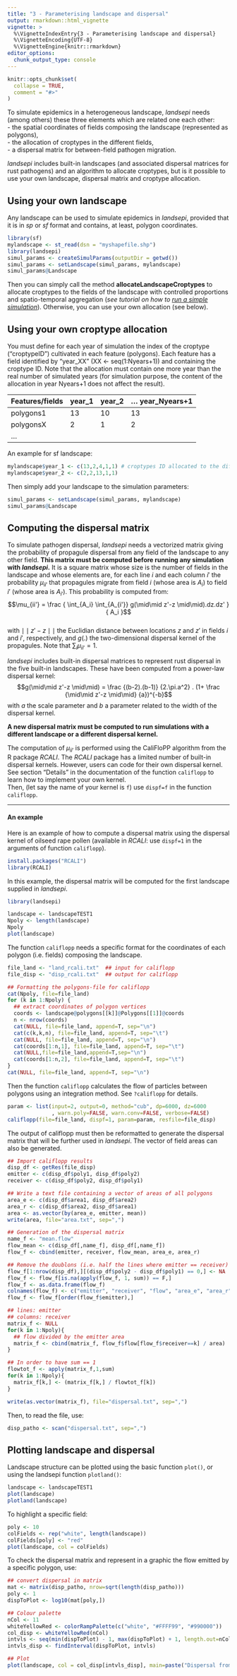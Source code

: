 ```yaml
---
title: "3 - Parameterising landscape and dispersal"
output: rmarkdown::html_vignette
vignette: >
  %\VignetteIndexEntry{3 - Parameterising landscape and dispersal}
  %\VignetteEncoding{UTF-8}
  %\VignetteEngine{knitr::rmarkdown}
editor_options: 
  chunk_output_type: console
---
```


```r
knitr::opts_chunk$set(
  collapse = TRUE,
  comment = "#>"
)
```

To simulate epidemics in a heterogeneous landscape, *landsepi* needs (among others) these three elements which are 
related one each other:  
- the spatial coordinates of fields composing the landscape (represented as polygons),  
- the allocation of croptypes in the different fields,  
- a dispersal matrix for between-field pathogen migration.  

*landsepi* includes built-in landscapes (and associated dispersal matrices for rust pathogens) and an algorithm to 
allocate croptypes, but is it possible to use your own landscape, dispersal matrix and croptype allocation. 

## Using your own landscape

Any landscape can be used to simulate epidemics in *landsepi*, provided that it is in *sp* or *sf* format and 
contains, at least, polygon coordinates.

```r
library(sf)
mylandscape <- st_read(dsn = "myshapefile.shp")
library(landsepi)
simul_params <- createSimulParams(outputDir = getwd())
simul_params <- setLandscape(simul_params, mylandscape)
simul_params@Landscape
```

Then you can simply call the method __allocateLandscapeCroptypes__ to allocate croptypes to the fields of 
the landscape with controlled proportions and spatio-temporal aggregation (*see tutorial on how to [run a simple 
simulation](O1-run_simple_simul.html)*). Otherwise, you can use your own allocation (see below).


## Using your own croptype allocation

You must define for each year of simulation the index of the croptype ("croptypeID") cultivated in each feature 
(polygons). Each feature has a field identified by "year_XX" (XX <- seq(1:Nyears+1)) and containing the croptype ID. 
Note that the allocation must contain one more year than the real number of simulated years (for simulation purpose, 
the content of the allocation in year Nyears+1 does not affect the result).
  

| Features/fields | year_1 | year_2 | ... year_Nyears+1 |
|---------------- | ------ | ------ | ----------------- |
| polygons1       | 13     | 10     | 13                |
| polygonsX       | 2      | 1      | 2                 |
| ...             |        |        |                   |

An example for sf landscape:  
```r
mylandscape$year_1 <- c(13,2,4,1,1) # croptypes ID allocated to the different polygons
mylandscape$year_2 <- c(2,2,13,1,1)
```

Then simply add your landscape to the simulation parameters:  
```r
simul_params <- setLandscape(simul_params, mylandscape)
simul_params@Landscape
```


## Computing the dispersal matrix

To simulate pathogen dispersal, *landsepi* needs a vectorized matrix giving the probability 
of propagule dispersal from any field of the landscape to any other field. 
**This matrix must be computed before running any simulation with *landsepi*.** 
It is a square matrix whose size is the number of fields in the landscape and whose elements are, 
for each line $i$ and each column $i'$ the probability $\mu_{ii'}$ that propagules migrate 
from field $i$ (whose area is $A_i$) to field $i'$ (whose area is $A_{i'}$). This probability 
is computed from:  
$$\mu_{ii'} = \frac { \int_{A_i} \int_{A_{i'}} g(\mid\mid z'-z \mid\mid).dz.dz' } { A_i }$$  
with $\mid\mid z'-z \mid\mid$ the Euclidian distance between locations $z$ and $z'$ in fields $i$ and $i'$, 
respectively, and $g(.)$ the two-dimensional dispersal kernel of the propagules. Note that 
$\sum_i \mu_{ii'} = 1$.  

*landsepi* includes built-in dispersal matrices to represent rust dispersal in the 
five built-in landscapes. These have been computed from a power-law dispersal kernel:
$$g(\mid\mid z'-z \mid\mid) = \frac {(b-2).(b-1)} {2.\pi.a^2} . (1+ \frac {\mid\mid z'-z \mid\mid} {a})^{-b}$$
with $a$ the scale parameter and $b$ a parameter related to the width of the dispersal kernel.

**A new dispersal matrix must be computed to run simulations with a different landscape or a 
different dispersal kernel.**  

The computation of $\mu_{ii'}$ is performed using the CaliFloPP algorithm from the R package *RCALI*.
The *RCALI* package has a limited number of built-in dispersal kernels. 
However, users can code for their own dispersal kernel. 
See section "Details" in the documentation of the function `califlopp` to learn how to implement 
your own kernel.   
Then, (let say the name of your kernel is `f`) use `dispf=f` in the function `califlopp`.  

***

#### An example

Here is an example of how to compute a dispersal matrix using the dispersal kernel of oilseed 
rape pollen (available in *RCALI*: use `dispf=1` in the arguments of function `califlopp`).
```r
install.packages("RCALI")
library(RCALI)
```
In this example, the dispersal matrix will be computed for the first landscape supplied in *landsepi*.
```r
library(landsepi)
```
```r
landscape <- landscapeTEST1
Npoly <- length(landscape)
Npoly
plot(landscape)
```

The function `califlopp` needs a specific format for the coordinates of each polygon 
(i.e. fields) composing the landscape.
```r
file_land <- "land_rcali.txt"  ## input for califlopp
file_disp <- "disp_rcali.txt"  ## output for califlopp

## Formatting the polygons-file for califlopp
cat(Npoly, file=file_land)
for (k in 1:Npoly) {
  ## extract coordinates of polygon vertices
  coords <- landscape@polygons[[k]]@Polygons[[1]]@coords  
  n <- nrow(coords)
  cat(NULL, file=file_land, append=T, sep="\n")
  cat(c(k,k,n), file=file_land, append=T, sep="\t")
  cat(NULL, file=file_land, append=T, sep="\n")
  cat(coords[1:n,1], file=file_land, append=T, sep="\t")
  cat(NULL,file=file_land,append=T,sep="\n")
  cat(coords[1:n,2], file=file_land, append=T, sep="\t")
}
cat(NULL, file=file_land, append=T, sep="\n")
```
Then the function `califlopp` calculates the flow of particles between polygons 
using an integration method. See `?califlopp` for details.
```r
param <- list(input=2, output=0, method="cub", dp=6000, dz=6000
              , warn.poly=FALSE, warn.conv=FALSE, verbose=FALSE)
califlopp(file=file_land, dispf=1, param=param, resfile=file_disp)
```
The output of califlopp must then be reformatted to generate the dispersal matrix that will 
be further used in *landsepi*. 
The vector of field areas can also be generated.
```r
## Import califlopp results
disp_df <- getRes(file_disp)
emitter <- c(disp_df$poly1, disp_df$poly2)
receiver <- c(disp_df$poly2, disp_df$poly1)

## Write a text file containing a vector of areas of all polygons
area_e <- c(disp_df$area1, disp_df$area2)
area_r <- c(disp_df$area2, disp_df$area1)
area <- as.vector(by(area_e, emitter, mean))
write(area, file="area.txt", sep=",")

## Generation of the dispersal matrix
name_f <- "mean.flow"
flow_mean <- c(disp_df[,name_f], disp_df[,name_f])
flow_f <- cbind(emitter, receiver, flow_mean, area_e, area_r)

## Remove the doublons (i.e. half the lines where emitter == receiver)
flow_f[1:nrow(disp_df),][(disp_df$poly2 - disp_df$poly1) == 0,] <- NA
flow_f <- flow_f[is.na(apply(flow_f, 1, sum)) == F,]
flow_f <- as.data.frame(flow_f)
colnames(flow_f) <- c("emitter", "receiver", "flow", "area_e", "area_r")
flow_f <- flow_f[order(flow_f$emitter),]

## lines: emitter
## columns: receiver
matrix_f <- NULL
for(k in 1:Npoly){
  ## flow divided by the emitter area
  matrix_f <- cbind(matrix_f, flow_f$flow[flow_f$receiver==k] / area)
}

## In order to have sum == 1
flowtot_f <- apply(matrix_f,1,sum)
for(k in 1:Npoly){
  matrix_f[k,] <- (matrix_f[k,] / flowtot_f[k])
}

write(as.vector(matrix_f), file="dispersal.txt", sep=",")
```

Then, to read the file, use:
```r
disp_patho <- scan("dispersal.txt", sep=",")
```

## Plotting landscape and dispersal

Landscape structure can be plotted using the basic function `plot()`, or using the landsepi function 
`plotland()`:
```r
landscape <- landscapeTEST1
plot(landscape)
plotland(landscape)
```

To highlight a specific field:
```r
poly <- 10
colFields <- rep("white", length(landscape))
colFields[poly] <- "red"
plot(landscape, col = colFields)
```

To check the dispersal matrix and represent in a graphic the flow emitted by a specific polygon, use:
```r
## convert dispersal in matrix
mat <- matrix(disp_patho, nrow=sqrt(length(disp_patho)))
poly <- 1
dispToPlot <- log10(mat[poly,])

## Colour palette
nCol <- 11
whiteYellowRed <- colorRampPalette(c("white", "#FFFF99", "#990000"))
col_disp <- whiteYellowRed(nCol)
intvls <- seq(min(dispToPlot) - 1, max(dispToPlot) + 1, length.out=nCol)
intvls_disp <- findInterval(dispToPlot, intvls)

## Plot
plot(landscape, col = col_disp[intvls_disp], main=paste("Dispersal from polygon", poly))
```


